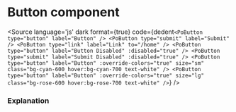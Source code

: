 # Button component




<Description of={PoButton} />

<Canvas withToolbar>
    <div className="flex space-x-3 items-center">
    <Story id="components-button--button" />
    <Story id="components-button--small" />
    <Story id="components-button--medium" />
    <Story id="components-button--large" />
    <Story id="components-button--color-change" />
    </div>
</Canvas>

<Source
  language='js'
  dark
  format={true}
  code={dedent`
    <PoButton type="button" label="Button" />
    <PoButton type="submit" label="Submit" />
    <PoButton type="link" label="Link" to="/home" />
    <PoButton type="button" label="Button Disabled" :disabled="true" />
    <PoButton type="submit" label="Submit Disabled" :disabled="true" />
    <PoButton type="button" label="Button" :override-colors="true" size="sm" class="bg-cyan-600 hover:bg-cyan-700 text-white" />
    <PoButton type="button" label="Button" :override-colors="true" size="lg" class="bg-rose-600 hover:bg-rose-700 text-white" />
  `}
/>

### Explanation

<ArgsTable of={PoButton} />
